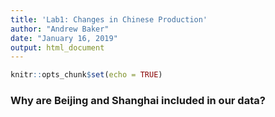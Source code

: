 ```yaml
---
title: 'Lab1: Changes in Chinese Production'
author: "Andrew Baker"
date: "January 16, 2019"
output: html_document
---
```


```r
knitr::opts_chunk$set(echo = TRUE)
```

### Why are Beijing and Shanghai included in our data?